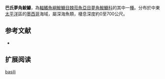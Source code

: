 {{Speciesbox
| name = 巴氏夢角鮟鱇
| image = 
| image_caption = 
| status = NE
| status_system = IUCN3.1
| genus = Oneirodes
| species = basili
| authority = [[Pietsch|Pietsch]], 1974
| synonyms = 
}}

'''巴氏夢角鮟鱇'''，為[[輻鰭魚綱|輻鰭魚綱]][[鮟鱇目|鮟鱇目]][[棘茄魚亞目|棘茄魚亞目]][[夢角鮟鱇科|夢角鮟鱇科]]的其中一[[種|種]]。分布於中東[[太平洋|太平洋]]區的[[墨西哥|墨西哥]]海域，屬深海魚類，棲息深度約0至700公尺。

==参考文献==
*{{FishBase_species|genus=Oneirodes|species=basili|year=2011|month=12}}

== 扩展阅读 ==
{{refbegin}}
{{wikispecies-inline|Oneirodes basili|巴氏夢角鮟鱇}}
{{refend}}
{{Taxonbar|from=Q4963723}}

[[Category:夢角鮟鱇屬|basili]]